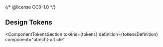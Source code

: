 {/* @license CC0-1.0 */}


<Meta id="web-component-article" title="Web Component/Article/Design Tokens" />

## Design Tokens

<ComponentTokensSection
  tokens={tokens}
  definition={tokensDefinition}
  component="utrecht-article"
></ComponentTokensSection>
